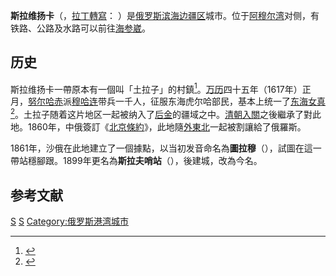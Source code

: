 {{request translation|ru |page= Посьет}}
{{Infobox Russian city
|name=斯拉维扬卡
|ru_name={{Lang|ru|Григорьевка}}
|image_skyline=Slavyanka.jpg
|image_caption=斯拉维扬卡市容
|latd=42
|latm=51
|lats=00
|longd=131
|longm=23
|longs=00
|pushpin_map=
|map_caption=斯拉维扬卡在遠東聯邦管區的位置
|map_label_position=right
|image_coa=
|coa_caption=
|image_flag=
|flag_caption=
|anthem=
|anthem_ref=
|holiday=
|holiday_ref=
|federal_subject=[[滨海边疆区|滨海边疆区]]
|federal_subject_ref=
|adm_data_as_of=
|adm_city_jur=
|adm_city_jur_ref=
|adm_ctr_of=[[滨海边疆区|滨海边疆区]]
|adm_ctr_of_ref=
|inhabloc_cat=市
|inhabloc_cat_ref=
|inhabloc_type=
|inhabloc_type_ref=
|mun_data_as_of=
|urban_okrug_jur=斯拉维扬卡
|urban_okrug_jur_ref=
|mun_admctr_of=
|mun_admctr_of_ref=
|leader_title=
|leader_title_ref=
|leader_name=
|leader_name_ref=
|representative_body=
|representative_body_ref=
|area_of_what=
|area_as_of=
|area_km2=
|area_km2_ref=
|pop_2010census=14,036
|pop_2010census_rank=
|pop_2010census_ref=
|pop_2002census=
|pop_2002census_rank=
|pop_2002census_ref=
|pop_density=
|pop_density_as_of=
|pop_density_ref=
|pop_latest=
|pop_latest_date=
|pop_latest_ref=
|established_date=
|established_title=
|established_date_ref=
|current_cat_date=
|current_cat_date_ref=
|prev_name1=
|prev_name1_date=
|prev_name1_ref=
|postal_codes=692701
|postal_codes_ref=
|dialing_codes=
|dialing_codes_ref=
|timezone       =+10
|utc_offset    =+10
|timezone_DST  =
|utc_offset_DST=+
|website=
|website_ref=
|date=
}}

'''斯拉维扬卡'''（{{Lang-ru|Славянка}}，[[拉丁轉寫|拉丁轉寫]]：''{{Transl|ru|Slavyanka}}'' {{audio|ru-Posyet.ogg|發音}}）是[[俄罗斯|俄罗斯]][[滨海边疆区|滨海边疆区]]城市。位于[[阿穆尔湾|阿穆尔湾]]对侧，有铁路、公路及水路可以前往[[海参崴|海参崴]]。

== 历史 ==
斯拉维扬卡一帶原本有一個叫「土拉子」的村鎮<ref>{{cite web |url=http://manchu.library.nenu.edu.cn/webcache/lishiwenhua/lishi/201104/19-7080.html |title=外满洲地区的城市、村镇、山川、哨卡地名与位置对照表 |accessdate=2018-10-17 |deadurl=yes |archiveurl=https://archive.is/20160708103036/http://manchu.library.nenu.edu.cn/webcache/lishiwenhua/lishi/201104/19-7080.html |archivedate=2016-07-08 }}</ref>{{Better source|reason=|date=2021年10月}}。[[万历|万历]]四十五年（1617年）正月，[[努尔哈赤|努尔哈赤]]派[[穆哈连|穆哈连]]带兵一千人，征服东海虎尔哈部民，基本上统一了[[东海女真|东海女真]]<ref>{{Cite web |url=https://books.google.ru/books?id=ZBZlAgAAQBAJ&dq=%E6%91%A9%E9%98%94%E5%B4%B4&hl=zh-CN&source=gbs_navlinks_s |title=清太祖努尔哈赤 |access-date=2016-07-08 |archive-date=2020-02-14 |archive-url=https://web.archive.org/web/20200214051646/https://books.google.ru/books?id=ZBZlAgAAQBAJ&dq=%E6%91%A9%E9%98%94%E5%B4%B4&hl=zh-CN&source=gbs_navlinks_s |dead-url=no }}</ref>。土拉子随着这片地区一起被纳入了[[后金|后金]]的疆域之中。[[清朝|清朝]][[清軍入關|入關]]之後繼承了對此地。1860年，中俄簽訂《[[北京條約|北京條約]]》，此地隨[[外東北|外東北]]一起被割讓給了俄羅斯。

1861年，沙俄在此地建立了一個據點，以当初发音命名為'''圖拉穆'''（{{lang|ru|Туламу}}），試圖在這一帶站穩腳跟。1899年更名為'''斯拉夫哨站'''（{{lang|ru|пост Славянский}}），後建城，改為今名。

== 参考文献 ==
{{Reflist}}

[[Category:滨海邊疆區城市|S]]
[[Category:外滿洲城市|S]]
[[Category:俄罗斯港湾城市|Category:俄罗斯港湾城市]]